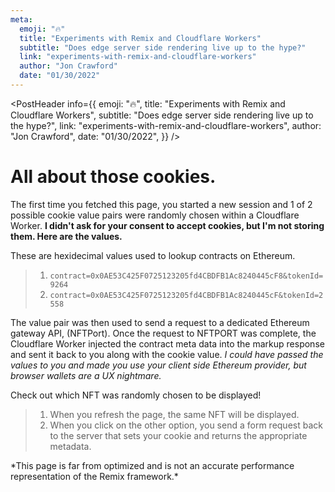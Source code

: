 ```yaml
---
meta:
  emoji: "🔥"
  title: "Experiments with Remix and Cloudflare Workers"
  subtitle: "Does edge server side rendering live up to the hype?"
  link: "experiments-with-remix-and-cloudflare-workers"
  author: "Jon Crawford"
  date: "01/30/2022"
---
```





<PostHeader
  info={{
    emoji: "🔥",
    title: "Experiments with Remix and Cloudflare Workers",
    subtitle: "Does edge server side rendering live up to the hype?",
    link: "experiments-with-remix-and-cloudflare-workers",
    author: "Jon Crawford",
    date: "01/30/2022",
  }}
/>

# All about those cookies.

The first time you fetched this page, you started a new session and 1 of 2 possible cookie value pairs were randomly chosen within a Cloudflare Worker.
**I didn't ask for your consent to accept cookies, but I'm not storing them. Here are the values.**

These are hexidecimal values used to lookup contracts on Ethereum.

> 1. `contract=0x0AE53C425F0725123205fd4CBDFB1Ac8240445cF8&tokenId=9264`
> 2. `contract=0x0AE53C425F0725123205fd4CBDFB1Ac8240445cF&tokenId=2558`

The value pair was then used to send a request to a dedicated Ethereum gateway API, (NFTPort).
Once the request to NFTPORT was complete, the Cloudflare Worker injected the contract meta data into the markup response and sent it back to you along with the cookie value.
_I could have passed the values to you and made you use your client side Ethereum provider, but browser wallets are a UX nightmare._

Check out which NFT was randomly chosen to be displayed!

> 1. When you refresh the page, the same NFT will be displayed.
> 2. When you click on the other option, you send a form request back to the server that sets your cookie and returns the appropriate metadata.

<CookiesDemo />
*This page is far from optimized and is not an accurate performance representation
of the Remix framework.*
